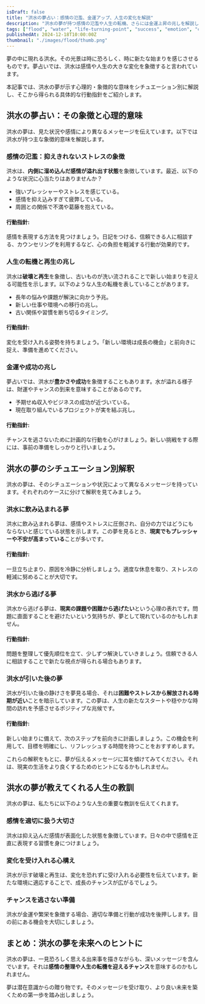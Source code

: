 ```yaml
---
isDraft: false
title: "洪水の夢占い：感情の氾濫、金運アップ、人生の変化を解説"
description: "洪水の夢が持つ感情の氾濫や人生の転機、さらには金運上昇の兆しを解説します。心理的・象徴的な観点から未来へのヒントを探り、具体的な行動指針を提案します。"
tags: ["flood", "water", "life-turning-point", "success", "emotion", "change", "stress", "growth"]
publishedAt: 2024-12-18T10:00:00Z
thumbnail: "./images/flood/thumb.png"
---
```


夢の中に現れる洪水。その光景は時に恐ろしく、時に新たな始まりを感じさせるものです。夢占いでは、洪水は感情や人生の大きな変化を象徴すると言われています。

本記事では、洪水の夢が示す心理的・象徴的な意味をシチュエーション別に解説し、そこから得られる具体的な行動指針をご紹介します。

<TableOfContents />

<AdUnit />

## 洪水の夢占い：その象徴と心理的意味

洪水の夢は、見た状況や感情により異なるメッセージを伝えています。以下では洪水が持つ主な象徴的意味を解説します。

### 感情の氾濫：抑えきれないストレスの象徴

洪水は、**内側に溜め込んだ感情が溢れ出す状態**を象徴しています。最近、以下のような状況に心当たりはありませんか？

- 強いプレッシャーやストレスを感じている。
- 感情を抑え込みすぎて疲弊している。
- 周囲との関係で不満や葛藤を抱えている。

#### 行動指針:

感情を表現する方法を見つけましょう。日記をつける、信頼できる人に相談する、カウンセリングを利用するなど、心の負担を軽減する行動が効果的です。

### 人生の転機と再生の兆し

洪水は<strong>破壊と再生</strong>を象徴し、古いものが洗い流されることで新しい始まりを迎える可能性を示します。以下のような人生の転機を表していることがあります。

- 長年の悩みや課題が解決に向かう予兆。
- 新しい仕事や環境への移行の兆し。
- 古い関係や習慣を断ち切るタイミング。

#### 行動指針:

変化を受け入れる姿勢を持ちましょう。「新しい環境は成長の機会」と前向きに捉え、準備を進めてください。

### 金運や成功の兆し

夢占いでは、洪水が<strong>豊かさや成功</strong>を象徴することもあります。水が溢れる様子は、財運やチャンスの到来を意味することがあるのです。

- 予期せぬ収入やビジネスの成功が近づいている。
- 現在取り組んでいるプロジェクトが実を結ぶ兆し。

#### 行動指針:

チャンスを逃さないために計画的な行動を心がけましょう。新しい挑戦をする際には、事前の準備をしっかりと行いましょう。

<AdUnit />

## 洪水の夢のシチュエーション別解釈

洪水の夢は、そのシチュエーションや状況によって異なるメッセージを持っています。それぞれのケースに分けて解釈を見てみましょう。

### 洪水に飲み込まれる夢

洪水に飲み込まれる夢は、感情やストレスに圧倒され、自分の力ではどうにもならないと感じている状態を示します。この夢を見るとき、**現実でもプレッシャーや不安が高まっている**ことが多いです。

#### 行動指針:

一旦立ち止まり、原因を冷静に分析しましょう。適度な休息を取り、ストレスの軽減に努めることが大切です。

### 洪水から逃げる夢

洪水から逃げる夢は、**現実の課題や困難から逃げたい**という心理の表れです。問題に直面することを避けたいという気持ちが、夢として現れているのかもしれません。

#### 行動指針:

問題を整理して優先順位を立て、少しずつ解決していきましょう。信頼できる人に相談することで新たな視点が得られる場合もあります。

### 洪水が引いた後の夢

洪水が引いた後の静けさを夢見る場合、それは**困難やストレスから解放される時期が近い**ことを暗示しています。この夢は、人生の新たなスタートや穏やかな時間の訪れを予感させるポジティブな兆候です。

#### 行動指針:

新しい始まりに備えて、次のステップを前向きに計画しましょう。この機会を利用して、目標を明確にし、リフレッシュする時間を持つことをおすすめします。

これらの解釈をもとに、夢が伝えるメッセージに耳を傾けてみてください。それは、現実の生活をより良くするためのヒントになるかもしれません。

<AdUnit />

## 洪水の夢が教えてくれる人生の教訓

洪水の夢は、私たちに以下のような人生の重要な教訓を伝えてくれます。

### 感情を適切に扱う大切さ

洪水は抑え込んだ感情が表面化した状態を象徴しています。日々の中で感情を正直に表現する習慣を身につけましょう。

### 変化を受け入れる心構え

洪水が示す破壊と再生は、変化を恐れずに受け入れる必要性を伝えています。新たな環境に適応することで、成長のチャンスが広がるでしょう。

### チャンスを逃さない準備

洪水が金運や繁栄を象徴する場合、適切な準備と行動が成功を後押しします。目の前にある機会を大切にしましょう。

<AdUnit />

## まとめ：洪水の夢を未来へのヒントに

洪水の夢は、一見恐ろしく思える出来事を描きながらも、深いメッセージを含んでいます。それは<strong>感情の整理や人生の転機を迎えるチャンス</strong>を意味するのかもしれません。

夢は潜在意識からの贈り物です。そのメッセージを受け取り、より良い未来を築くための第一歩を踏み出しましょう。
